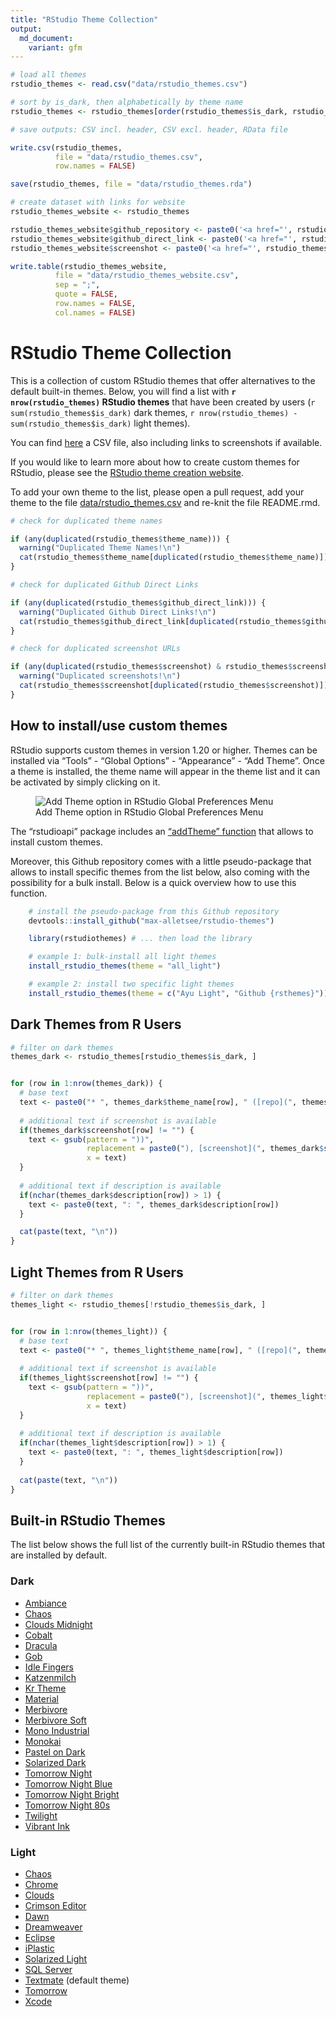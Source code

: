 ```yaml
---
title: "RStudio Theme Collection"
output:
  md_document:
    variant: gfm
---
```



```r

# load all themes
rstudio_themes <- read.csv("data/rstudio_themes.csv")

# sort by is_dark, then alphabetically by theme name
rstudio_themes <- rstudio_themes[order(rstudio_themes$is_dark, rstudio_themes$theme_name),]

# save outputs: CSV incl. header, CSV excl. header, RData file

write.csv(rstudio_themes,
          file = "data/rstudio_themes.csv",
          row.names = FALSE)

save(rstudio_themes, file = "data/rstudio_themes.rda")

# create dataset with links for website
rstudio_themes_website <- rstudio_themes

rstudio_themes_website$github_repository <- paste0('<a href="', rstudio_themes_website$github_repository, '">link</a>') # repository link
rstudio_themes_website$github_direct_link <- paste0('<a href="', rstudio_themes_website$github_direct_link, '">link</a>') # direct file link
rstudio_themes_website$screenshot <- paste0('<a href="', rstudio_themes_website$screenshot, '">link</a>') # direct file link

write.table(rstudio_themes_website,
          file = "data/rstudio_themes_website.csv",
          sep = ";",
          quote = FALSE,
          row.names = FALSE,
          col.names = FALSE)

```

# RStudio Theme Collection

This is a collection of custom RStudio themes that offer alternatives to the default built-in themes. Below, you will find a list with **`r nrow(rstudio_themes)` RStudio themes** that have been created by users (`r sum(rstudio_themes$is_dark)` dark themes, `r nrow(rstudio_themes) - sum(rstudio_themes$is_dark)` light themes).

You can find [here](https://github.com/max-alletsee/rstudio-themes/blob/master/data/rstudio_themes.csv) a CSV file, also including links to screenshots if available.

If you would like to learn more about how to create custom themes for RStudio, please see the [RStudio theme creation website](https://rstudio.github.io/rstudio-extensions/rstudio-theme-creation.html).

To add your own theme to the list, please open a pull request, add your theme to the file [data/rstudio_themes.csv](data/rstudio_themes.csv) and re-knit the file README.rmd. 

```r

# check for duplicated theme names

if (any(duplicated(rstudio_themes$theme_name))) {
  warning("Duplicated Theme Names!\n")
  cat(rstudio_themes$theme_name[duplicated(rstudio_themes$theme_name)])
}

# check for duplicated Github Direct Links

if (any(duplicated(rstudio_themes$github_direct_link))) {
  warning("Duplicated Github Direct Links!\n")
  cat(rstudio_themes$github_direct_link[duplicated(rstudio_themes$github_direct_link)])
}

# check for duplicated screenshot URLs

if (any(duplicated(rstudio_themes$screenshot) & rstudio_themes$screenshot > 1)) {
  warning("Duplicated screenshots!\n")
  cat(rstudio_themes$screenshot[duplicated(rstudio_themes$screenshot)])
}
```

## How to install/use custom themes

RStudio supports custom themes in version 1.20 or higher. Themes can be installed via "Tools" - "Global Options" - "Appearance" - "Add Theme". Once a theme is installed, the theme name will appear in the theme list and it can be activated by simply clicking on it.

![Add Theme option in RStudio Global Preferences Menu](assets/rstudio_install_themes.png)

The "rstudioapi" package includes an ["addTheme" function](https://rdrr.io/cran/rstudioapi/man/addTheme.html) that allows to install custom themes.

Moreover, this Github repository comes with a little pseudo-package that allows to install specific themes from the list below, also coming with the possibility for a bulk install. Below is a quick overview how to use this function.

```r
    # install the pseudo-package from this Github repository
    devtools::install_github("max-alletsee/rstudio-themes")

    library(rstudiothemes) # ... then load the library

    # example 1: bulk-install all light themes
    install_rstudio_themes(theme = "all_light")

    # example 2: install two specific light themes
    install_rstudio_themes(theme = c("Ayu Light", "Github {rsthemes}"))
```

## Dark Themes from R Users

```r
# filter on dark themes
themes_dark <- rstudio_themes[rstudio_themes$is_dark, ]


for (row in 1:nrow(themes_dark)) {
  # base text
  text <- paste0("* ", themes_dark$theme_name[row], " ([repo](", themes_dark$github_repository[row], "), [direct link](", themes_dark$github_direct_link[row], "))")
  
  # additional text if screenshot is available
  if(themes_dark$screenshot[row] != "") {
    text <- gsub(pattern = "))",
                 replacement = paste0("), [screenshot](", themes_dark$screenshot[row], "))"),
                 x = text)
  }
  
  # additional text if description is available
  if(nchar(themes_dark$description[row]) > 1) {
    text <- paste0(text, ": ", themes_dark$description[row])
  }

  cat(paste(text, "\n"))
}
```

## Light Themes from R Users

```r
# filter on dark themes
themes_light <- rstudio_themes[!rstudio_themes$is_dark, ]


for (row in 1:nrow(themes_light)) {
  # base text
  text <- paste0("* ", themes_light$theme_name[row], " ([repo](", themes_light$github_repository[row], "), [direct link](", themes_light$github_direct_link[row], "))")
  
  # additional text if screenshot is available
  if(themes_light$screenshot[row] != "") {
    text <- gsub(pattern = "))",
                 replacement = paste0("), [screenshot](", themes_light$screenshot[row], "))"),
                 x = text)
  }
  
  # additional text if description is available
  if(nchar(themes_light$description[row]) > 1) {
    text <- paste0(text, ": ", themes_light$description[row])
  }
  
  cat(paste(text, "\n"))
}
```

## Built-in RStudio Themes

The list below shows the full list of the currently built-in RStudio themes that are installed by default.

### Dark

* [Ambiance](https://github.com/rstudio/rstudio/blob/master/src/cpp/session/resources/themes/ambiance.rstheme)
* [Chaos](https://github.com/rstudio/rstudio/blob/master/src/cpp/session/resources/themes/chaos.rstheme)
* [Clouds Midnight](https://github.com/rstudio/rstudio/blob/master/src/cpp/session/resources/themes/clouds_midnight.rstheme)
* [Cobalt](https://github.com/rstudio/rstudio/blob/master/src/cpp/session/resources/themes/cobalt.rstheme)
* [Dracula](https://github.com/rstudio/rstudio/blob/master/src/cpp/session/resources/themes/dracula.rstheme)
* [Gob](https://github.com/rstudio/rstudio/blob/master/src/cpp/session/resources/themes/gob.rstheme)
* [Idle Fingers](https://github.com/rstudio/rstudio/blob/master/src/cpp/session/resources/themes/idle_fingers.rstheme)
* [Katzenmilch](https://github.com/rstudio/rstudio/blob/master/src/cpp/session/resources/themes/katzenmilch.rstheme)
* [Kr Theme](https://github.com/rstudio/rstudio/blob/master/src/cpp/session/resources/themes/kr_theme.rstheme)
* [Material](https://github.com/rstudio/rstudio/blob/master/src/cpp/session/resources/themes/material.rstheme)
* [Merbivore](https://github.com/rstudio/rstudio/blob/master/src/cpp/session/resources/themes/merbivore.rstheme)
* [Merbivore Soft](https://github.com/rstudio/rstudio/blob/master/src/cpp/session/resources/themes/merbivore_soft.rstheme)
* [Mono Industrial](https://github.com/rstudio/rstudio/blob/master/src/cpp/session/resources/themes/mono_industrial.rstheme)
* [Monokai](https://github.com/rstudio/rstudio/blob/master/src/cpp/session/resources/themes/monokai.rstheme)
* [Pastel on Dark](https://github.com/rstudio/rstudio/blob/master/src/cpp/session/resources/themes/pastel_on_dark.rstheme)
* [Solarized Dark](https://github.com/rstudio/rstudio/blob/master/src/cpp/session/resources/themes/solarized_dark.rstheme)
* [Tomorrow Night](https://github.com/rstudio/rstudio/blob/master/src/cpp/session/resources/themes/tomorrow_night.rstheme)
* [Tomorrow Night Blue](https://github.com/rstudio/rstudio/blob/master/src/cpp/session/resources/themes/tomorrow_night_blue.rstheme)
* [Tomorrow Night Bright](https://github.com/rstudio/rstudio/blob/master/src/cpp/session/resources/themes/tomorrow_night_bright.rstheme)
* [Tomorrow Night 80s](https://github.com/rstudio/rstudio/blob/master/src/cpp/session/resources/themes/tomorrow_night_eighties.rstheme)
* [Twilight](https://github.com/rstudio/rstudio/blob/master/src/cpp/session/resources/themes/twilight.rstheme)
* [Vibrant Ink](https://github.com/rstudio/rstudio/blob/master/src/cpp/session/resources/themes/vibrant_ink.rstheme)

### Light

* [Chaos](https://github.com/rstudio/rstudio/blob/master/src/cpp/session/resources/themes/chrome.rstheme)
* [Chrome](https://github.com/rstudio/rstudio/blob/master/src/cpp/session/resources/themes/chrome.rstheme)
* [Clouds](https://github.com/rstudio/rstudio/blob/master/src/cpp/session/resources/themes/clouds.rstheme)
* [Crimson Editor](https://github.com/rstudio/rstudio/blob/master/src/cpp/session/resources/themes/crimson_editor.rstheme)
* [Dawn](https://github.com/rstudio/rstudio/blob/master/src/cpp/session/resources/themes/dawn.rstheme)
* [Dreamweaver](https://github.com/rstudio/rstudio/blob/master/src/cpp/session/resources/themes/dreamweaver.rstheme)
* [Eclipse](https://github.com/rstudio/rstudio/blob/master/src/cpp/session/resources/themes/eclipse.rstheme)
* [iPlastic](https://github.com/rstudio/rstudio/blob/master/src/cpp/session/resources/themes/iplastic.rstheme)
* [Solarized Light](https://github.com/rstudio/rstudio/blob/master/src/cpp/session/resources/themes/solarized_light.rstheme)
* [SQL Server](https://github.com/rstudio/rstudio/blob/master/src/cpp/session/resources/themes/sqlserver.rstheme)
* [Textmate](https://github.com/rstudio/rstudio/blob/master/src/cpp/session/resources/themes/textmate.rstheme) (default theme)
* [Tomorrow](https://github.com/rstudio/rstudio/blob/master/src/cpp/session/resources/themes/tomorrow.rstheme)
* [Xcode](https://github.com/rstudio/rstudio/blob/master/src/cpp/session/resources/themes/xcode.rstheme)
